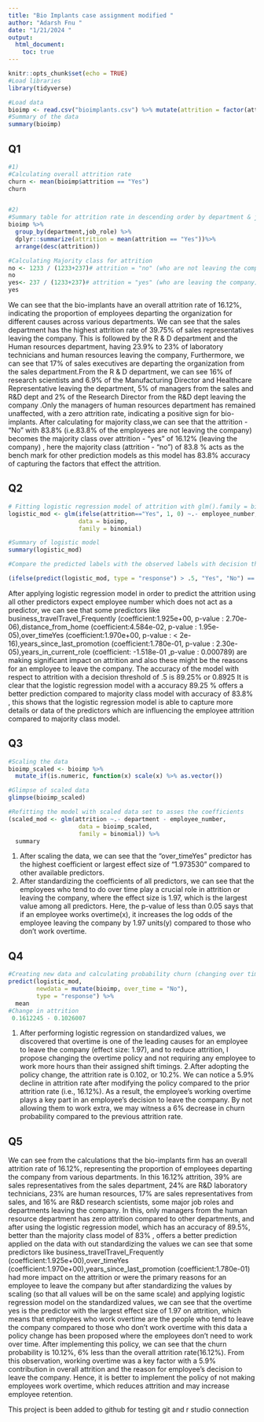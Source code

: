 ```yaml
---
title: "Bio Implants case assignment modified "
author: "Adarsh Fnu "
date: "1/21/2024 "
output: 
  html_document:
    toc: true
---
```

```r
knitr::opts_chunk$set(echo = TRUE)
#Load libraries 
library(tidyverse)
```


```r
#Load data 
bioimp <- read.csv("bioimplants.csv") %>% mutate(attrition = factor(attrition))
#Summary of the data
summary(bioimp)

```
## Q1

```r
#1)
#Calculating overall attrition rate
churn <- mean(bioimp$attrition == "Yes")
churn 


#2)
#Summary table for attrition rate in descending order by department & job role
bioimp %>% 
  group_by(department,job_role) %>%
  dplyr::summarize(attrition = mean(attrition == "Yes"))%>%
  arrange(desc(attrition))

#Calculating Majority class for attrition
no <- 1233 / (1233+237)# attrition = "no" (who are not leaving the company )
no
yes<- 237 / (1233+237)# attrition = "yes" (who are leaving the company)
yes
```
We can see that the bio-implants have an overall attrition rate of 16.12%, indicating the proportion of employees departing the organization for different causes across various departments. We can see that the sales department has the highest attrition rate of 39.75% of sales representatives leaving the company. This is followed by the R & D department and the Human resources department, having 23.9% to 23% of laboratory technicians and human resources leaving the company, Furthermore, we can see that 17% of sales executives are departing the organization from the sales department.From the R & D department, we can see 16% of research scientists and 6.9% of the Manufacturing Director and Healthcare Representative leaving the department, 5% of managers from the sales and R&D dept and 2% of the Research Director from the R&D dept leaving the company .Only the managers of human resources department has remained unaffected, with a zero attrition rate, indicating a positive sign for bio-implants. 
After calculating for majority class,we can see that the attrition - "No" with 83.8% (i.e.83.8% of the employees are not leaving the company) becomes the majority class over attrition - "yes" of 16.12% (leaving the company) , here the majority class (attrition - "no") of 83.8 % acts as the bench mark for other prediction models as this model has 83.8%  accuracy of capturing the factors that effect the attrition.

## Q2
```r
# Fitting logistic regression model of attrition with glm().family = binomial and discarding the employee number as it is not a predictor 
logistic_mod <- glm(ifelse(attrition=="Yes", 1, 0) ~.- employee_number, 
                    data = bioimp, 
                    family = binomial)

#Summary of logistic model
summary(logistic_mod)

#Compare the predicted labels with the observed labels with decision threshold 0.5.

(ifelse(predict(logistic_mod, type = "response") > .5, "Yes", "No") == bioimp$attrition) %>% mean

```
After applying logistic regression model in order to predict the attrition using all other predictors expect employee number which does not act as a predictor, we can see that some predictors like business_travelTravel_Frequently (coefficient:1.925e+00, p-value : 2.70e-06),distance_from_home (coefficient:4.584e-02, p-value : 1.95e-05),over_timeYes (coefficient:1.970e+00, p-value : < 2e-16),years_since_last_promotion (coefficient:1.780e-01, p-value : 2.30e-05),years_in_current_role (coefficient: -1.518e-01 ,p-value : 0.000789) are making significant impact on attrition and also these might be the reasons for an employee to leave the company.
The accuracy of the model with respect to attrition with a decision threshold of .5 is 89.25% or 0.8925
It is clear that the logistic regression model with a accuracy 89.25 % offers a better prediction compared to majority class model with accuracy of 83.8% , this shows that the logistic regression model is able to capture more details or data of the predictors which are influencing the employee attrition compared to majority class model.


## Q3
```r
#Scaling the data 
bioimp_scaled <- bioimp %>% 
  mutate_if(is.numeric, function(x) scale(x) %>% as.vector()) 

#Glimpse of scaled data 
glimpse(bioimp_scaled)

#Refitting the model with scaled data set to asses the coefficients 
(scaled_mod <- glm(attrition ~.- department - employee_number, 
                    data = bioimp_scaled, 
                    family = binomial)) %>% 
  summary

```
1. After scaling the data, we can see that the "over_timeYes" predictor has the highest coefficient or largest effect size of "1.973530" compared to other available predictors.
2. After standardizing the coefficients of all predictors, we can see that the employees who tend to do over time play a crucial role in attrition or leaving the company, where the effect size is 1.97, which is the largest value among all predictors. Here, the p-value of less than 0.05 says that if an employee works overtime(x), it increases the log odds of the employee leaving the company by 1.97 units(y) compared to those who don't work overtime.

## Q4
```r
#Creating new data and calculating probability churn (changing over time to "no")
predict(logistic_mod, 
        newdata = mutate(bioimp, over_time = "No"),
        type = "response") %>% 
  mean
#Change in attrition
 0.1612245 - 0.1026007
```
1. After performing logistic regression on standardized values, we discovered that overtime is one of the leading causes for an employee to leave the company (effect size: 1.97), and to reduce attrition, I propose changing the overtime policy and not requiring any employee to work more hours than their assigned shift timings.
2.After adopting the policy change, the attrition rate is 0.102, or 10.2%. We can notice a 5.9% decline in attrition rate after modifying the policy compared to the prior attrition rate (i.e., 16.12%). As a result, the employee's working overtime plays a key part in an employee's decision to leave the company. By not allowing them to work extra, we may witness a 6% decrease in churn probability compared to the previous attrition rate. 

## Q5
We can see from the calculations that the bio-implants firm has an overall attrition rate of 16.12%, representing the proportion of employees departing the company from various departments. In this 16.12% attrition, 39% are sales representatives from the sales department, 24% are R&D laboratory technicians, 23% are human resources, 17% are sales representatives from sales, and 16% are R&D research scientists, some major job roles and departments leaving the company. In this, only managers from the human resource department has zero attrition compared to other departments, and after using the logistic regression model, which has an accuracy of 89.5%, better than the majority class model of 83% , offers a better prediction applied on the data with out standardizing the values  we can see that some predictors like business_travelTravel_Frequently (coefficient:1.925e+00),over_timeYes (coefficient:1.970e+00),years_since_last_promotion (coefficient:1.780e-01) had more impact on the attrition or were the primary reasons for an employee to leave the company but after standardizing the values by scaling (so that all values will be on the same scale) and applying logistic regression model on the standardized values, we can see that the overtime yes is the predictor with the largest effect size of 1.97 on attrition, which means that employees who work overtime are the people who tend to leave the company compared to those who don't work overtime with this data a policy change has been proposed where the employees don't need to work over time. After implementing this policy, we can see that the churn probability is 10.12%, 6% less than the overall attrition rate(16.12%). From this observation, working overtime was a key factor with a 5.9% contribution in overall attrition and the reason for employee's decision to leave the company. Hence, it is better to implement the policy of not making employees work overtime, which reduces attrition and may increase employee retention.

This project is been added to github for testing git and r studio connection
